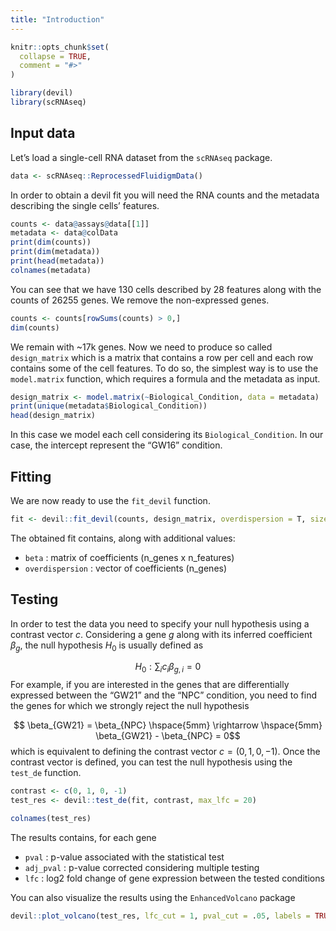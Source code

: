 ```yaml
---
title: "Introduction"
---
```


```r
knitr::opts_chunk$set(
  collapse = TRUE,
  comment = "#>"
)
```

```r
library(devil)
library(scRNAseq)
```

## Input data

Let's load a single-cell RNA dataset from the `scRNAseq` package.

```r
data <- scRNAseq::ReprocessedFluidigmData()
```

In order to obtain a devil fit you will need the RNA counts and the metadata describing the single cells' features.

```r
counts <- data@assays@data[[1]]
metadata <- data@colData
print(dim(counts))
print(dim(metadata))
print(head(metadata))
colnames(metadata)
```

You can see that we have 130 cells described by 28 features along with the counts of 26255 genes.
We remove the non-expressed genes.

```r
counts <- counts[rowSums(counts) > 0,]
dim(counts)
```

We remain with ~17k genes. Now we need to produce so called `design_matrix` which is a matrix that contains a row per cell and each row contains some of the cell features. To do so, the simplest way is to use the `model.matrix` function, which requires a formula and the metadata as input.

```r
design_matrix <- model.matrix(~Biological_Condition, data = metadata)
print(unique(metadata$Biological_Condition))
head(design_matrix)
```

In this case we model each cell considering its `Biological_Condition`. In our case, the intercept represent the "GW16" condition.

## Fitting

We are now ready to use the `fit_devil` function.

```r
fit <- devil::fit_devil(counts, design_matrix, overdispersion = T, size_factors = T, verbose = T, parallel.cores = 1, min_cells = 100, avg_counts = 10)
```

The obtained fit contains, along with additional values:

- `beta` : matrix of coefficients (n_genes x n_features)
- `overdispersion` : vector of coefficients (n_genes)

## Testing

In order to test the data you need to specify your null hypothesis using a contrast vector $c$. Considering a gene $g$ along with its inferred coefficient $\beta_g$, the null hypothesis $H_0$ is usually defined as

$$ H_0 : \sum_i c_i \beta_{g,i} = 0$$
For example, if you are interested in the genes that are differentially expressed between the "GW21" and the "NPC" condition, you need to find the genes for which we strongly reject the null hypothesis 

$$ \beta_{GW21} = \beta_{NPC} \hspace{5mm} \rightarrow \hspace{5mm} \beta_{GW21} - \beta_{NPC} = 0$$
which is equivalent to defining the contrast vector $c = (0,1,0,-1)$.
Once the contrast vector is defined, you can test the null hypothesis using the `test_de` function.

```r
contrast <- c(0, 1, 0, -1)
test_res <- devil::test_de(fit, contrast, max_lfc = 20)

colnames(test_res)
```

The results contains, for each gene

- `pval` : p-value associated with the statistical test
- `adj_pval` : p-value corrected considering multiple testing
- `lfc` : log2 fold change of gene expression between the tested conditions

You can also visualize the results using the `EnhancedVolcano` package

```r
devil::plot_volcano(test_res, lfc_cut = 1, pval_cut = .05, labels = TRUE, point_size = 2)
```
